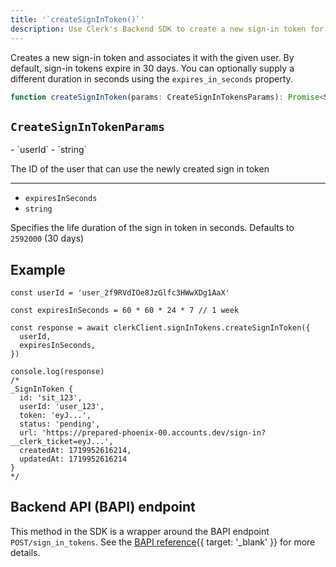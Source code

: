```yaml
---
title: '`createSignInToken()`'
description: Use Clerk's Backend SDK to create a new sign-in token for a given user.
---
```


Creates a new sign-in token and associates it with the given user. By default, sign-in tokens expire in 30 days. You can optionally supply a different duration in seconds using the `expires_in_seconds` property.

```ts
function createSignInToken(params: CreateSignInTokensParams): Promise<SignInToken>
```

## `CreateSignInTokenParams`

<Properties>
  - `userId`
  - `string`

  The ID of the user that can use the newly created sign in token

  ---

  - `expiresInSeconds`
  - `string`

  Specifies the life duration of the sign in token in seconds. Defaults to `2592000` (30 days)
</Properties>

## Example

```tsx
const userId = 'user_2f9RVdIOe8JzGlfc3HWwXDg1AaX'

const expiresInSeconds = 60 * 60 * 24 * 7 // 1 week

const response = await clerkClient.signInTokens.createSignInToken({
  userId,
  expiresInSeconds,
})

console.log(response)
/*
_SignInToken {
  id: 'sit_123',
  userId: 'user_123',
  token: 'eyJ...',
  status: 'pending',
  url: 'https://prepared-phoenix-00.accounts.dev/sign-in?__clerk_ticket=eyJ...',
  createdAt: 1719952616214,
  updatedAt: 1719952616214
}
*/
```

## Backend API (BAPI) endpoint

This method in the SDK is a wrapper around the BAPI endpoint `POST/sign_in_tokens`. See the [BAPI reference](/docs/reference/backend-api/tag/Sign-in-Tokens#operation/CreateSignInToken){{ target: '_blank' }} for more details.
